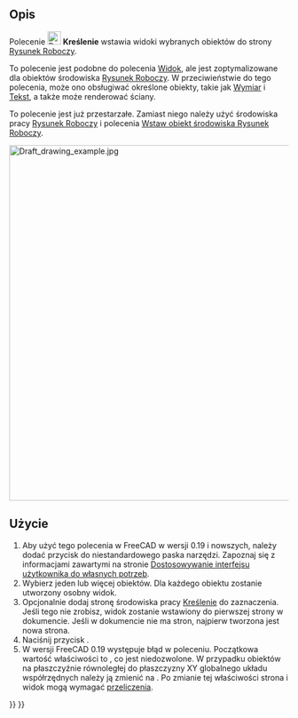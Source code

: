 <languages/>

{{Docnav/pl
|
|
|[[Draft_Workbench/pl|środowisko pracy Rysunek Roboczy]]
|IconL=
|IconR=
|IconC=Workbench_Draft.svg
}}

{{VeryImportantMessage|To polecenie jest nieaktualne<br>
Zarówno polecenie, jak i środowisko pracy [[Drawing_Workbench/pl|Kreślenie]], z którym współpracuje, nie są dostępne w {{VersionPlus/pl|0.21}}. Zamiast nich należy użyć środowiska pracy [[TechDraw_Workbench/pl|Rysunek Techniczny]] i [[TechDraw_DraftView/pl|Wstaw obiekt środowiska Rysunek Roboczy]].}}

{{GuiCommand/pl
|Name=Draft Drawing
|Name/pl=Kreślenie: Projekt rysunku
|Workbenches=[[Drawing_Workbench/pl|Kreślenie]], [[Arch_Workbench/pl|Architektura]]
|SeeAlso=[[TechDraw_DraftView/pl|Wstaw widok rysunku]]
}}

<span id="Description"></span>
==Opis==

Polecenie [[Image:Draft_Drawing.svg|24px]] '''Kreślenie''' wstawia widoki wybranych obiektów do strony [[Drawing_Workbench/pl|Rysunek Roboczy]].

To polecenie jest podobne do polecenia [[Drawing_View/pl|Widok]], ale jest zoptymalizowane dla obiektów środowiska [[Draft_Workbench/pl|Rysunek Roboczy]]. W przeciwieństwie do tego polecenia, może ono obsługiwać określone obiekty, takie jak [[Draft_Dimension/pl|Wymiar]] i [[Draft_Text/pl|Tekst]], a także może renderować ściany.

To polecenie jest już przestarzałe. Zamiast niego należy użyć środowiska pracy [[TechDraw_Workbench/pl|Rysunek Roboczy]] i polecenia [[TechDraw_DraftView/pl|Wstaw obiekt środowiska Rysunek Roboczy]].

[[Image:Draft drawing example.jpg|640px]]
{{Caption|Po lewej wybrane obiekty szkicu. Po prawej stronie znajdują się utworzone widoki rysunku.}}

<span id="Usage"></span>
==Użycie==

# Aby użyć tego polecenia w FreeCAD w wersji 0.19 i nowszych, należy dodać przycisk do niestandardowego paska narzędzi. Zapoznaj się z informacjami zawartymi na stronie [[Interface_Customization/pl|Dostosowywanie interfejsu użytkownika do własnych potrzeb]].
# Wybierz jeden lub więcej obiektów. Dla każdego obiektu zostanie utworzony osobny widok.
# Opcjonalnie dodaj stronę środowiska pracy [[Drawing_Workbench/pl|Kreślenie]] do zaznaczenia. Jeśli tego nie zrobisz, widok zostanie wstawiony do pierwszej strony w dokumencie. Jeśli w dokumencie nie ma stron, najpierw tworzona jest nowa strona.
# Naciśnij przycisk {{Button|[[Image:Draft_Drawing.svg|16px]] [[Draft_Drawing/pl|Kreślenie: Projekt rysunku]]}}.
# W wersji FreeCAD 0.19 występuje błąd w poleceniu. Początkowa wartość właściwości {{PropertyData|Kierunek}} to {{Value|[0, 0, 0]}}, co jest niedozwolone. W przypadku obiektów na płaszczyźnie równoległej do płaszczyzny XY globalnego układu współrzędnych należy ją zmienić na {{Value|[0, 0, 1]}}. Po zmianie tej właściwości strona i widok mogą wymagać [[Std_Refresh/pl|przeliczenia]].


{{Docnav/pl
|
|
|[[Draft_Workbench/pl|środowisko pracy Rysunek Roboczy]]
|IconL=
|IconR=
|IconC=Workbench_Draft.svg
}}

{{Draft Tools navi{{#translation:}}}}
{{Userdocnavi{{#translation:}}}}